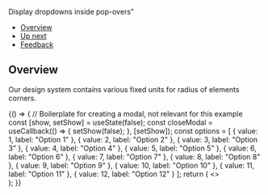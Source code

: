 
<Meta title="Technical Patterns/Display dropdowns inside pop-overs" />

<!--- Component documentation -->

<ComponentNameDecorator withFoundationBackground>Display dropdowns inside pop-overs"</ComponentNameDecorator>

- [Overview](#overview)
- [Up next](#up-next)
- [Feedback](#feedback)

## Overview

Our design system contains various fixed units for radius of elements corners.

<Canvas>
  <Story name="Modal with multiple choice dropdown">
    {() => {
      // Boilerplate for creating a modal, not relevant for this example
      const [show, setShow] = useState(false);
      const closeModal = useCallback(() => {
        setShow(false);
      }, [setShow]);
      const options = [
        { value: 1, label: "Option 1" },
        { value: 2, label: "Option 2" },
        { value: 3, label: "Option 3" },
        { value: 4, label: "Option 4" },
        { value: 5, label: "Option 5" },
        { value: 6, label: "Option 6" },
        { value: 7, label: "Option 7" },
        { value: 8, label: "Option 8" },
        { value: 9, label: "Option 9" },
        { value: 10, label: "Option 10" },
        { value: 11, label: "Option 11" },
        { value: 12, label: "Option 12" }
      ];
      return (
        <>
          <div id="popovers-container" style={{ position: "fixed", width: "100%", pointerEvents: "none" }} />
          <OpenModalButton setShow={setShow} />
          <Modal id="modal-with-multiple-choice" title="Modal with dropdown" show={show} onClose={closeModal}>
            <ModalContent>
              <Dropdown
                multi
                defaultValue={options}
                options={options}
                popupsContainerSelector={"#popovers-container"}
              />
            </ModalContent>
          </Modal>
        </>
      );
    }}
  </Story>
</Canvas>
